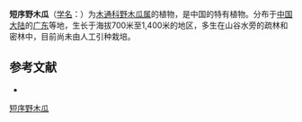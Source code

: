 {{Speciesbox
| name = 短序野木瓜
| status = 
| status_system = 
| image = 
| genus = Stauntonia
| species = brachybotrya
| authority = T. Chen
}}

'''短序野木瓜'''（[[学名|学名]]：{{lang|la|''Stauntonia brachybotrya''}}）为[[木通科|木通科]][[野木瓜属|野木瓜属]]的植物，是中国的特有植物。分布于[[中国大陆|中国大陆]]的[[广东|广东]]等地，生长于海拔700米至1,400米的地区，多生在山谷水旁的疏林和密林中，目前尚未由人工引种栽培。

== 参考文献 ==
<div class="references-small">
* {{cite web| url =http://www.bioinfo.cn/db05/KmzwSpecies.php?action=view&id=12852| title =短序野木瓜| work =《中国高等植物数据库全库》| publisher =中国科学院微生物研究所| author =昆明植物研究所| accessdate =2009-02-24| deadurl =yes| archiveurl =https://web.archive.org/web/20160305052511/http://www.bioinfo.cn/db05/KmzwSpecies.php?action=view&id=12852| archivedate =2016-03-05}}
</div>
{{Taxonbar|from=Q15227723}}

[[Category:野木瓜属|短序野木瓜]]


{{植物小作品}}